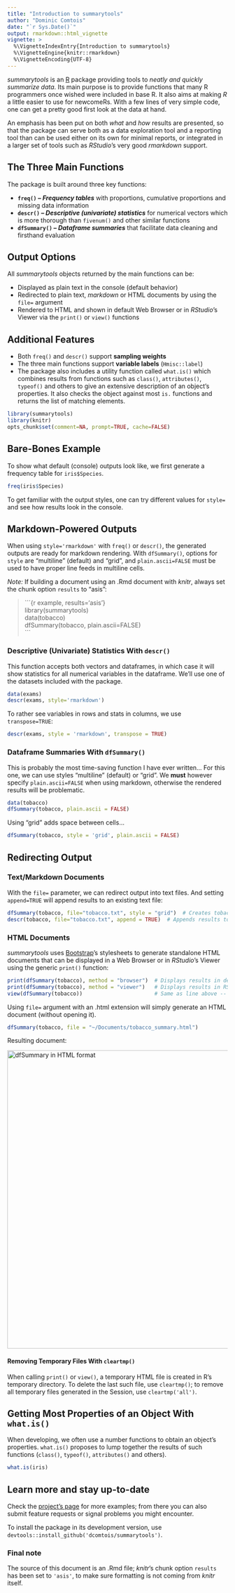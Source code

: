 ```yaml
---
title: "Introduction to summarytools"
author: "Dominic Comtois"
date: "`r Sys.Date()`"
output: rmarkdown::html_vignette
vignette: >
  %\VignetteIndexEntry{Introduction to summarytools}
  %\VignetteEngine{knitr::rmarkdown}
  %\VignetteEncoding{UTF-8}
---
```


*summarytools* is an [R](http://r-project.org) package providing tools to _neatly and quickly summarize data_. Its main purpose is to provide functions that many R programmers once wished were included in base R. It also aims at making _R_ a little easier to use for newcomeRs. With a few lines of very simple code, one can get a pretty good first look at the data at hand.

An emphasis has been put on both _what_ and _how_ results are presented, so that the package can serve both as a data exploration tool and a reporting tool than can be used either on its own for minimal reports, or integrated in a larger set of tools such as _RStudio_'s very good _rmarkdown_ support.

## The Three Main Functions

The package is built around three key functions:

- **`freq()` -- _Frequency tables_** with proportions, cumulative proportions and missing data information
- **`descr()` -- _Descriptive (univariate) statistics_** for numerical vectors which is more thorough than `fivenum()` and other similar functions
- **`dfSummary()` -- _Dataframe summaries_** that facilitate data cleaning and firsthand evaluation

## Output Options

All _summarytools_ objects returned by the main functions can be:

- Displayed as plain text in the console (default behavior)
- Redirected to plain text, _markdown_ or HTML documents by using the `file=` argument
- Rendered to HTML and shown in default Web Browser or in _RStudio_'s Viewer via the `print()` or `view()` functions

## Additional Features

- Both `freq()` and `descr()` support **sampling weights**
- The three main functions support **variable labels** (`Hmisc::label`) 
- The package also includes a utility function called `what.is()` which combines results from functions such as `class()`, `attributes()`, `typeof()` and others to give an extensive description of an object's properties. It also checks the object against most `is.` functions and returns the list of matching elements. 

```r
library(summarytools)
library(knitr)
opts_chunk$set(comment=NA, prompt=TRUE, cache=FALSE)
```

## Bare-Bones Example

To show what default (console) outputs look like, we first generate a frequency table for `iris$Species`.

```r
freq(iris$Species)
```

To get familiar with the output styles, one can try different values for `style=` and see how results look in the console. 

## Markdown-Powered Outputs

When using `style='rmarkdown'` with `freq()` or `descr()`, the generated outputs are ready for markdown rendering. With `dfSummary()`, options for `style` are "multiline" (default) and "grid", and `plain.ascii=FALSE` must be used to have proper line feeds in multiline cells.

_Note:_ If building a document using an .Rmd document with _knitr_, always set the chunk option `results` to "asis":

> \`\`\`{r example, results='asis'}  
> library(summarytools)  
> data(tobacco)  
> dfSummary(tobacco, plain.ascii=FALSE)  
> \`\`\`


### Descriptive (Univariate) Statistics With `descr()`

This function accepts both vectors and dataframes, in which case it will show statistics for all numerical variables in the dataframe. We'll use one of the datasets included with the package.

```r
data(exams)
descr(exams, style='rmarkdown')
```

To rather see variables in rows and stats in columns, we use `transpose=TRUE`:

```r
descr(exams, style = 'rmarkdown', transpose = TRUE)
```


### Dataframe Summaries With `dfSummary()`

This is probably the most time-saving function I have ever written... For this one, we can use styles "multiline" (default) or "grid". We **must** however specify `plain.ascii=FALSE` when using markdown, otherwise the rendered results will be problematic.

```r
data(tobacco)
dfSummary(tobacco, plain.ascii = FALSE)
```

Using "grid" adds space between cells...
```r
dfSummary(tobacco, style = 'grid', plain.ascii = FALSE)
```


## Redirecting Output

### Text/Markdown Documents

With the `file=` parameter, we can redirect output into text files. And setting `append=TRUE` will append results to an existing text file:

```r
dfSummary(tobacco, file="tobacco.txt", style = "grid")  # Creates tobacco.txt
descr(tobacco, file="tobacco.txt", append = TRUE)  # Appends results to tobacco.txt
```

### HTML Documents

_summarytools_ uses [Bootstrap](http://getbootstrap.com/css/#tables)'s stylesheets to generate standalone HTML documents that can be displayed in a Web Browser or in _RStudio_'s Viewer using the generic `print()` function:

```r
print(dfSummary(tobacco), method = "browser")  # Displays results in default Web Browser
print(dfSummary(tobacco), method = "viewer")   # Displays results in RStudio's Viewer
view(dfSummary(tobacco))                       # Same as line above -- view() is a wrapper function
```

Using `file=` argument with an .html extension will simply generate an HTML document (without opening it).

```r
dfSummary(tobacco, file = "~/Documents/tobacco_summary.html")
```

Resulting document:

<img src="dfSummary.png" alt="dfSummary in HTML format" style="width: 680px;"/>

#### Removing Temporary Files With `cleartmp()`
When calling `print()` or `view()`, a temporary HTML file is created in R's temporary directory. To delete the last such file, use `cleartmp()`; to remove all temporary files generated in the Session, use `cleartmp('all')`.


## Getting Most Properties of an Object With `what.is()`

When developing, we often use a number functions to obtain an object's properties. `what.is()` proposes to lump together the results of such functions (`class()`, `typeof()`, `attributes()` and others).

```r
what.is(iris)
```

## Learn more and stay up-to-date

Check the [project's page](https://github.com/dcomtois/summarytools) for more examples; from there you can also submit feature requests or signal problems you might encounter.

To install the package in its development version, use `devtools::install_github('dcomtois/summarytools')`. 

### Final note
The source of this document is an .Rmd file; _knitr_'s chunk option `results` has been set to `'asis'`, to make sure formatting is not coming from _knitr_ itself.
